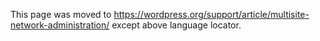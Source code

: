 {{Languages|
{{en|Multisite_Network_Administration}}
{{ja|Multisite_Network_Administration}}
{{pt|Administração_de_Rede_Multissitios}}
}}

This page was moved to https://wordpress.org/support/article/multisite-network-administration/ except above language locator.
<!--

Once you've [[Create A Network|created a Multisite Network]], there are some additional things you might need to know about advanced administration, due to the additional complexity of a Multisite. Even if you're familiar with WordPress, the location and behavior of Multisite Network Administration can be confusing.

==User Access==
By design, all users who are added to your network will be <em>guests</em> on <strong>all sites</strong> on your network. To allocate a different default role for users on individual sites, you must use a plugin.

The capabilities of the site administrator role are also reduced in a WordPress Network. Site admins cannot install new themes or plugins and cannot edit the profiles of users on their site. Only the Network Admin (aka Super Admin) has the ability to perform these tasks in a WordPress network.

==SubFolder installs and Permalinks==
While permalinks will continue to work, the main site (i.e. the first one created) will have an extra entry of <code>blog</code>, making your URLs appear like <code>domain.com/blog/YYYY/MM/POSTNAME</code>.

This is by design, in order to prevent collisions with SubFolder installs. Currently there is no easy way to change it, as doing so prevents WordPress from auto-detecting collisions between your main site and any subsites. This will be addressed, and customizable, in a future version of WordPress.

Also note that the <code>blog</code> prefix is not used for static pages which will be accessible directly under the base address, e.g. <code>domain.com/PAGENAME</code>. If you try to create a static page in the first site with the name of another existing site on the network, the page's permalink will get a suffix (e.g. <code>domain.com/PAGENAME-2</code>). If you create a new site with the slug of an existing static page, the static page will not be reachable anymore. To prevent this, you can add the names of your static pages to the blacklist so that no site with that name can be created.

==Uploaded File Path==
Your first site on a fresh install will put uploaded files in the traditional location of <code>/wp-content/uploads/</code>, however all <em>subsequent</em> sites on your network will be in the <code>/wp-content/uploads/sites/</code> folder, in their own subfolder based on the site number, designated by the database. These files will be accessible via that URL.

This is a change from Multisite 3.0-3.4.2, where images of subsites were stored in /wp-content/blogs.dir/ and were shown in http://example.com/files/ and http://example.com/sitename/files and so on. If you started with a Multisite install older than 3.5, it is <em>not</em> an error if your images show with the URL of /files/.

Regardless of WP version, these locations cannot be changed by site admins. Only the network admin can make changes on the site settings page. It is not recommended that you change these without understanding how both the <code>ms-files.php</code> works in conjunction with your <code>.htaccess</code>, as it can easily become non-functional. If the /files/ urls aren't working, it's indicative of a misconfigured .htaccess or httpd.conf file on your server.

==Plugins==
Plugins now have additional flexibility, depending upon their implementation across the network. All plugins are installed on the network dashboard's plugin page, and can be activated per-site or for the entire network.
* '''Site Specific Plugins:''' WordPress Plugins to be activated or deactivated by an individual site admin are stored in the <tt>plugins</tt> directory. You need to enable the Plugins page for individual site administrators from the Network Admin's Settings -> Network Settings menu. Specific site administrators can then toggle optional plugin activation.
* '''Network Plugins:''' WordPress Plugins that are also stored in the <tt>plugins</tt> directory can be activated across the entire network by the super admin. Once 'Network Activated' plugins will become active in all sites. 'Network Activated' plugins are hidden entirely from per-site plugin lists.
* '''Must-Use Plugins:''' Plugins to be used by all sites on the entire network may also be installed in the <tt>mu-plugins</tt> directory as single files, or a file to include a subfolder. Any files within a folder will not be read. These files are not activated or deactivated; if they exist, they are used. These plugins are hidden entirely from per-site plugin lists.

== Themes==
All themes are installed for the entire network. If you edit the code of one theme, you edit it for all sites using that theme. You can install the plugin [http://wordpress.org/extend/plugins/wp-add-custom-css/ WP Add Custom CSS] to allow each site to tweak their own CSS without affecting anyone else. You can activate themes for the entire network, or edit sites and activate them individually.

By default, WordPress assigns the most recent "Twenty ..." as the theme for all new sites. This can be customized by adding a line like <code>define('WP_DEFAULT_THEME', 'classic');</code> to your <tt>wp-config.php</tt> file, where 'classic' is replaced with the folder name of your theme.

==Categories and Tags==
Global terms (i.e. sharing tags and categories between sites on the network) is not available in WordPress 3.0+. You can use plugins to incorporate global tags on the portal/front page of the site or on specific pages or sites within the network to increase navigation based upon micro-categorized content.

==Switching network types==
It's possible to switch between domain-based (sub-domain) and path-based (sub-directory) installations of Multisite. If you have had WordPress installed for longer than a month and are attempting to activate the network, you will be told to use <strong>Sub-domain</strong> sites.  This is in order to ensure you don't have conflicts between pages (i.e. example.com/pagename ) and sites (i.e. example.com/sitename ).  If you are confident you will not have this issue, then you can change this after you finish the initial setup.

In your <code>wp-config.php</code> file, you'll want to change the define call for <code>SUBDOMAIN_INSTALL</code>:

;For a domain-based network (sub-domain install)
:<pre>define( 'SUBDOMAIN_INSTALL', true );</pre>
;For a path-based network (sub-directory install)
:<pre>define( 'SUBDOMAIN_INSTALL', false );</pre>

You'll also have to change your <code>.htaccess</code> to the new setup.

Note that per the [[Before You Create A Network#WordPress_Settings_Requirements|Settings Requirements]] you cannot switch from <strong>Sub-directory</strong> to <strong>Sub-domain</strong> when running on <code>127.0.0.1</code> or <code>localhost</code>.  This can potentially cause an endless loop of reauth=1 on your root site due to cookie handling.

==Apache Virtual Hosts and Mod Rewrite==
To enable mod_rewrite to work within an Apache Virtual host you may need to set some options on the DocumentRoot.

<pre>
<VirtualHost *:80>
  DocumentRoot /var/www/vhosts/wordpress
  <Directory /var/www/vhosts/wordpress>
    AllowOverride Fileinfo Options
  </Directory>
</pre>

In some instances, you will need to add <tt>All</tt> to your AllowOverride for all htaccess rules to be honored.

==.htaccess and Mod Rewrite==
Unlike Single Site WordPress, which can work with "ugly" [[Using Permalinks|Permalinks]] and thus does not need Mod Rewrite, MultiSite <em>requires</em> its use to format URLs for your subsites. This necessitates the use of an .htaccess file, the format of which will be slightly different if you're using SubFolders or SubDomains.  The examples below are the standard .htaccess entries for WordPress SubFolders and SubDomains, when WordPress is installed in the root folder of your website.  If you have WordPress in its own folder, you will need to change the value for <tt>RewriteBase</tt> appropriately.

As a reminder, these are <strong>EXAMPLES</strong> and work in most, but not all, installs.

<strong>SubFolder Example</strong>

WordPress 3.0 through 3.4.2
<pre>
# BEGIN WordPress
RewriteEngine On
RewriteBase /
RewriteRule ^index\.php$ - [L]

# uploaded files
RewriteRule ^([_0-9a-zA-Z-]+/)?files/(.+) wp-includes/ms-files.php?file=$2 [L]

# add a trailing slash to /wp-admin
RewriteRule ^([_0-9a-zA-Z-]+/)?wp-admin$ $1wp-admin/ [R=301,L]

RewriteCond %{REQUEST_FILENAME} -f [OR]
RewriteCond %{REQUEST_FILENAME} -d
RewriteRule ^ - [L]
RewriteRule ^[_0-9a-zA-Z-]+/(wp-(content|admin|includes|json).*) $1 [L]
RewriteRule ^[_0-9a-zA-Z-]+/(.*\.php)$ $1 [L]
RewriteRule . index.php [L]
# END WordPress
</pre>

WordPress 3.5+ <em>ONLY use this if you STARTED Multisite on 3.5+. If you upgraded from 3.4 to 3.5, use the old one!</em>
<pre>
RewriteEngine On
RewriteBase /
RewriteRule ^index\.php$ - [L]

# add a trailing slash to /wp-admin
RewriteRule ^([_0-9a-zA-Z-]+/)?wp-admin$ $1wp-admin/ [R=301,L]

RewriteCond %{REQUEST_FILENAME} -f [OR]
RewriteCond %{REQUEST_FILENAME} -d
RewriteRule ^ - [L]
RewriteRule ^([_0-9a-zA-Z-]+/)?(wp-(content|admin|includes).*) $2 [L]
RewriteRule ^([_0-9a-zA-Z-]+/)?(.*\.php)$ $2 [L]
RewriteRule . index.php [L]
</pre>

<strong>SubDomain Example</strong>

WordPress 3.0 through 3.4.2
<pre>
# BEGIN WordPress
RewriteEngine On
RewriteBase /
RewriteRule ^index\.php$ - [L]

# uploaded files
RewriteRule ^files/(.+) wp-includes/ms-files.php?file=$1 [L]

RewriteCond %{REQUEST_FILENAME} -f [OR]
RewriteCond %{REQUEST_FILENAME} -d
RewriteRule ^ - [L]
RewriteRule . index.php [L]
# END WordPress
</pre>

WordPress 3.5+
<pre>
RewriteEngine On
RewriteBase /
RewriteRule ^index\.php$ - [L]

# add a trailing slash to /wp-admin
RewriteRule ^wp-admin$ wp-admin/ [R=301,L]

RewriteCond %{REQUEST_FILENAME} -f [OR]
RewriteCond %{REQUEST_FILENAME} -d
RewriteRule ^ - [L]
RewriteRule ^(wp-(content|admin|includes).*) $1 [L]
RewriteRule ^(.*\.php)$ wp/$1 [L]
RewriteRule . index.php [L]
</pre>

<strong>Issues with old WPMU installs</strong>

If you installed WordPress MU in subfolder/subdirectory (not in root folder on your server via ftp) and you have problem with image library, where thumbnails and images do not show, you may need to manually add in rewrite rules for your file directories as follows:

<pre>
RewriteRule ^([_0-9a-zA-Z-]+/)?siteN/files/(.+) wp-content/blogs.dir/N/files/$2 [L]
</pre>

Put those <em>below</em> the normal call for uploaded files.

== Network Admin Link Location ==

The Network Admin Link has moved with each major release of WordPress, as this is still a work in progress.  Depending on which version of WordPress you are using, the link can be found in the following locations:

* 3.0 - A menu called <em>Super Admin</em>
* 3.1 - On the admin header by "Howdy, YOURNAME."
* 3.2 - On the admin header, as a drop-down under "Howdy, YOURNAME."
* 3.3+ - On the admin bar, as a drop-down under your "My Sites"

==Domain Mapping==
Before WordPress 4.5, domain mapping requires a domain mapping plugin. In WordPress 4.5+, domain mapping is a native feature in Multisites. Learn how to use this feature  at [[WordPress Multisite Domain Mapping]]

==Moving Multisite==
Moving Multisite is more complicated than moving a single install. Please read [[Moving_WordPress#Moving_WordPress_Multisite|Moving WordPress Multisite]] before continuing.

== Importing into a Network ==
When you've created your WordPress Network for importing other sites, you need to look at the [http://codex.wordpress.org/Migrating_Multiple_Blogs_into_WordPress_3.0_Multisite Migrating Multiple Blogs into WordPress Multisite] article.


==Articles==
* Article: [https://www.wp-entwickler.at/wordpress-multisite-eine-komplette-uebersicht-meinungen-dazu/ | German article about troubleshooting WordPress multisite ]


[[Category:WPMS]]
[[Category:Network]]
[[Category:UI Link]]
[[Category:Hosting]]
-->